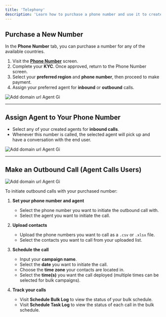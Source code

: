 ```yaml
---
title: 'Telephony'
description: 'Learn how to purchase a phone number and use it to create inbound or outbound calls with Indigenius.'
---
```


## Purchase a New Number

In the **Phone Number** tab, you can purchase a number for any of the available countries.  

1. Visit the [**Phone Number**](https://agent.indigenius.ai/dashboard/phone-numbers) screen.  
2. Complete your **KYC**. Once approved, return to the Phone Number screen.  
3. Select your **preferred region** and **phone number**, then proceed to make payment.  
4. Assign your preferred agent for **inbound** or **outbound** calls.  

![Add domain url Agent Gi](/images/purchase-phone.gif)

---

## Assign Agent to Your Phone Number

- Select any of your created agents for **inbound calls**.  
- Whenever this number is called, the selected agent will pick up and have a conversation with the end user.  

![Add domain url Agent Gi](/images/phone-agent-assign.png)

---

## Make an Outbound Call (Agent Calls Users)
![Add domain url Agent Gi](/images/outbound-phone.gif)

To initiate outbound calls with your purchased number:

1. **Set your phone number and agent**  
   - Select the phone number you want to initiate the outbound call with.  
   - Select the agent you want to initiate the call.  

2. **Upload contacts**  
   - Upload the phone numbers you want to call as a `.csv` or `.xlsx` file.  
   - Select the contacts you want to call from your uploaded list.  

3. **Schedule the call**  
   - Input your **campaign name**.  
   - Select the **date** you want to initiate the call.  
   - Choose the **time zone** your contacts are located in.  
   - Select the **time(s)** you want the call deployed (multiple times can be selected for bulk campaigns).  

4. **Track your calls**  
   - Visit **Schedule Bulk Log** to view the status of your bulk schedule.  
   - Visit **Schedule Task Log** to view the status of each call in the bulk schedule.  
